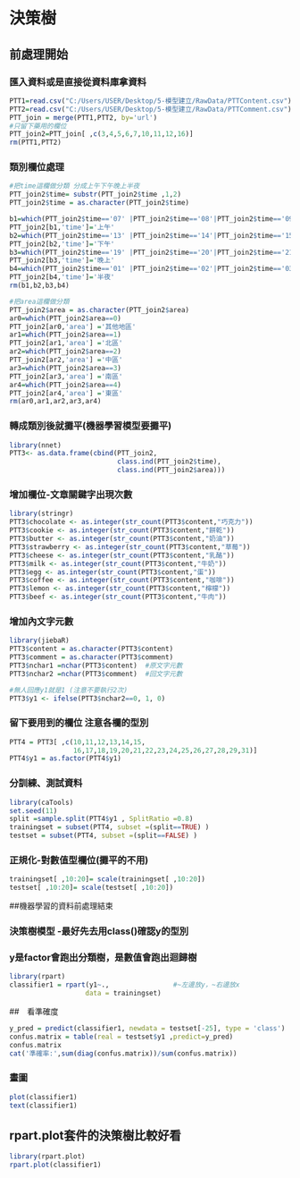 # 決策樹

## 前處理開始
### 匯入資料或是直接從資料庫拿資料
```{r}
PTT1=read.csv("C:/Users/USER/Desktop/5-模型建立/RawData/PTTContent.csv")
PTT2=read.csv("C:/Users/USER/Desktop/5-模型建立/RawData/PTTComment.csv")
PTT_join = merge(PTT1,PTT2, by='url')
#只留下藥用的欄位
PTT_join2=PTT_join[ ,c(3,4,5,6,7,10,11,12,16)]
rm(PTT1,PTT2)
```

### 類別欄位處理
```{r}
#把time這欄做分類 分成上午下午晚上半夜
PTT_join2$time= substr(PTT_join2$time ,1,2)
PTT_join2$time = as.character(PTT_join2$time)

b1=which(PTT_join2$time=='07' |PTT_join2$time=='08'|PTT_join2$time=='09'|PTT_join2$time=='10'|PTT_join2$time=='11'|PTT_join2$time=='12' )
PTT_join2[b1,'time']='上午' 
b2=which(PTT_join2$time=='13' |PTT_join2$time=='14'|PTT_join2$time=='15'|PTT_join2$time=='16'|PTT_join2$time=='17'|PTT_join2$time=='18' )
PTT_join2[b2,'time']='下午' 
b3=which(PTT_join2$time=='19' |PTT_join2$time=='20'|PTT_join2$time=='21'|PTT_join2$time=='22'|PTT_join2$time=='23'|PTT_join2$time=='00' )
PTT_join2[b3,'time']='晚上' 
b4=which(PTT_join2$time=='01' |PTT_join2$time=='02'|PTT_join2$time=='03'|PTT_join2$time=='04'|PTT_join2$time=='05'|PTT_join2$time=='06' )
PTT_join2[b4,'time']='半夜' 
rm(b1,b2,b3,b4)

#把area這欄做分類
PTT_join2$area = as.character(PTT_join2$area)
ar0=which(PTT_join2$area==0)
PTT_join2[ar0,'area'] ='其他地區'
ar1=which(PTT_join2$area==1)
PTT_join2[ar1,'area'] ='北區'
ar2=which(PTT_join2$area==2)
PTT_join2[ar2,'area'] ='中區'
ar3=which(PTT_join2$area==3)
PTT_join2[ar3,'area'] ='南區'
ar4=which(PTT_join2$area==4)
PTT_join2[ar4,'area'] ='東區'
rm(ar0,ar1,ar2,ar3,ar4)

```

### 轉成類別後就攤平(機器學習模型要攤平)
```{r}
library(nnet)
PTT3<- as.data.frame(cbind(PTT_join2, 
                           class.ind(PTT_join2$time),
                           class.ind(PTT_join2$area)))
```



### 增加欄位-文章關鍵字出現次數
```{r}
library(stringr)
PTT3$chocolate <- as.integer(str_count(PTT3$content,"巧克力"))
PTT3$cookie <- as.integer(str_count(PTT3$content,"餅乾"))
PTT3$butter <- as.integer(str_count(PTT3$content,"奶油"))
PTT3$strawberry <- as.integer(str_count(PTT3$content,"草莓"))
PTT3$cheese <- as.integer(str_count(PTT3$content,"乳酪"))
PTT3$milk <- as.integer(str_count(PTT3$content,"牛奶"))
PTT3$egg <- as.integer(str_count(PTT3$content,"蛋"))
PTT3$coffee <- as.integer(str_count(PTT3$content,"咖啡"))
PTT3$lemon <- as.integer(str_count(PTT3$content,"檸檬"))
PTT3$beef <- as.integer(str_count(PTT3$content,"牛肉"))
```

### 增加內文字元數
```{r}
library(jiebaR)
PTT3$content = as.character(PTT3$content) 
PTT3$comment = as.character(PTT3$comment) 
PTT3$nchar1 =nchar(PTT3$content)  #原文字元數
PTT3$nchar2 =nchar(PTT3$comment)  #回文字元數

#無人回應y1就是1 (注意不要執行2次)
PTT3$y1 <- ifelse(PTT3$nchar2==0, 1, 0) 
```

### 留下要用到的欄位 注意各欄的型別
```{r}
PTT4 = PTT3[ ,c(10,11,12,13,14,15,
                16,17,18,19,20,21,22,23,24,25,26,27,28,29,31)]
PTT4$y1 = as.factor(PTT4$y1)
```

### 分訓練、測試資料
```{r}
library(caTools)
set.seed(11)
split =sample.split(PTT4$y1 , SplitRatio =0.8)
trainingset = subset(PTT4, subset =(split==TRUE) )
testset = subset(PTT4, subset =(split==FALSE) )
```

### 正規化-對數值型欄位(攤平的不用)
```{r}
trainingset[ ,10:20]= scale(trainingset[ ,10:20])
testset[ ,10:20]= scale(testset[ ,10:20])
```
##機器學習的資料前處理結束



### 決策樹模型 -最好先去用class()確認y的型別 
### y是factor會跑出分類樹，是數值會跑出迴歸樹
```{r}
library(rpart)
classifier1 = rpart(y1~.,                #~左邊放y，~右邊放x
                   data = trainingset)
```

##　看準確度
```{r}
y_pred = predict(classifier1, newdata = testset[-25], type = 'class')
confus.matrix = table(real = testset$y1 ,predict=y_pred)
confus.matrix
cat('準確率:',sum(diag(confus.matrix))/sum(confus.matrix))
```


### 畫圖
```{r}
plot(classifier1)
text(classifier1)
```


## rpart.plot套件的決策樹比較好看
```{r}
library(rpart.plot)
rpart.plot(classifier1)
```

